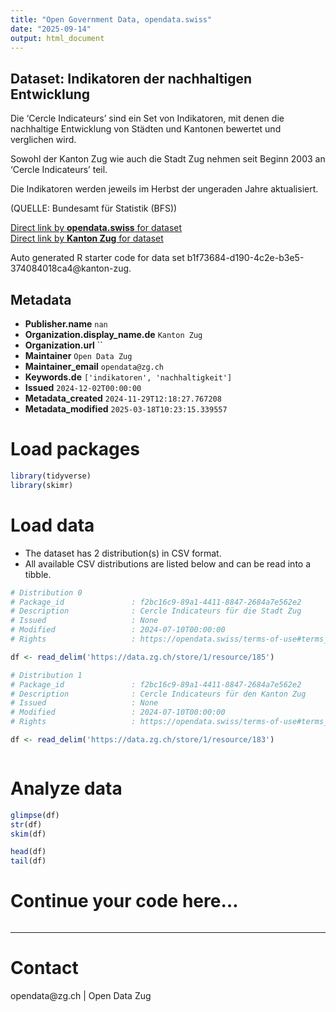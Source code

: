 ```yaml
---
title: "Open Government Data, opendata.swiss"
date: "2025-09-14"
output: html_document
---
```


## Dataset: Indikatoren der nachhaltigen Entwicklung

Die 'Cercle Indicateurs' sind ein Set von Indikatoren, mit denen die nachhaltige Entwicklung von Städten und Kantonen bewertet und verglichen wird.

Sowohl der Kanton Zug wie auch die Stadt Zug nehmen seit Beginn 2003 an 'Cercle Indicateurs' teil.

Die Indikatoren werden jeweils im Herbst der ungeraden Jahre aktualisiert.


(QUELLE: Bundesamt für Statistik (BFS))

[Direct link by **opendata.swiss** for dataset](https://opendata.swiss/de/dataset/indikatoren-der-nachhaltigen-entwicklung)<br>
[Direct link by **Kanton Zug** for dataset](https://www.bfs.admin.ch/bfs/de/home/statistiken/nachhaltige-entwicklung/cercle-indicateurs/kantone/alle-indikatoren.html)

Auto generated R starter code for data set b1f73684-d190-4c2e-b3e5-374084018ca4@kanton-zug.

## Metadata

- **Publisher.name** `nan`
- **Organization.display_name.de** `Kanton Zug`
- **Organization.url** ``
- **Maintainer** `Open Data Zug`
- **Maintainer_email** `opendata@zg.ch`
- **Keywords.de** `['indikatoren', 'nachhaltigkeit']`
- **Issued** `2024-12-02T00:00:00`
- **Metadata_created** `2024-11-29T12:18:27.767208`
- **Metadata_modified** `2025-03-18T10:23:15.339557`


# Load packages

```r

library(tidyverse)
library(skimr)

```

# Load data

-   The dataset has 2 distribution(s) in CSV format.
-   All available CSV distributions are listed below and can be read into a tibble.

```r

# Distribution 0
# Package_id               : f2bc16c9-89a1-4411-8847-2684a7e562e2
# Description              : Cercle Indicateurs für die Stadt Zug
# Issued                   : None
# Modified                 : 2024-07-10T00:00:00
# Rights                   : https://opendata.swiss/terms-of-use#terms_by

df <- read_delim('https://data.zg.ch/store/1/resource/185')

# Distribution 1
# Package_id               : f2bc16c9-89a1-4411-8847-2684a7e562e2
# Description              : Cercle Indicateurs für den Kanton Zug
# Issued                   : None
# Modified                 : 2024-07-10T00:00:00
# Rights                   : https://opendata.swiss/terms-of-use#terms_by

df <- read_delim('https://data.zg.ch/store/1/resource/183')



```

# Analyze data

```r

glimpse(df)
str(df)
skim(df)

head(df)
tail(df)

```

# Continue your code here...

```r

```

------------------------------------------------------------------------

# Contact

opendata@zg.ch | Open Data Zug
